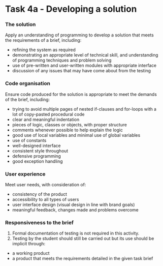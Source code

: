 # Task 4a - Developing a solution

### The solution
Apply an understanding of programming to develop a solution that meets the requirements of a brief, including:
  - refining the system as required
  - demonstrating an appropriate level of technical skill, and understanding of programming techniques and problem solving
  - use of pre-written and user-written modules with appropriate interface
  - discussion of any issues that may have come about from the testing

### Code organisation
Ensure code produced for the solution is appropriate to meet the demands of the brief, including:
  - trying to avoid multiple pages of nested if-clauses and for-loops with a lot of copy-pasted procedural code
  - clear and meaningful indentation
  - pieces of logic, classes or objects, with proper structure
  - comments whenever possible to help explain the logic
  - good use of local variables and minimal use of global variables
  - use of constants
  - well-designed interface
  - consistent style throughout
  - defensive programming
  - good exception handling

### User experience
Meet user needs, with consideration of:
  - consistency of the product
  - accessibility to all types of users
  - user interface design (visual design in line with brand goals)
  - meaningful feedback, changes made and problems overcome

### Responsiveness to the brief
1. Formal documentation of testing is not required in this activity.
2. Testing by the student should still be carried out but its use should be implicit through:
  - a working product
  - a product that meets the requirements detailed in the given task brief
  
